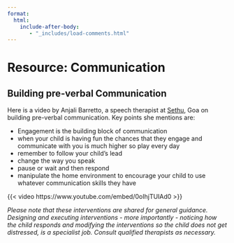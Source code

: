 ```yaml
---
format:
  html:
    include-after-body:
       - "_includes/load-comments.html"
---
```


# Resource: Communication

## Building pre-verbal Communication

Here is a video by Anjali Barretto, a speech therapist at [Sethu](https://sethu.in), Goa on building pre-verbal communication. Key points she mentions are:

* Engagement is the building block of communication
* when your child is having fun the chances that they engage and communicate with you is much higher so play every day 
* remember to follow your child's lead
* change the way you speak 
* pause or wait and then respond 
* manipulate the home environment to encourage your child to use whatever communication skills they have 

{{< video https://www.youtube.com/embed/0oIhjTUIAd0 >}}


*Please note that these interventions are shared for general guidance. Designing and executing interventions - more importantly - noticing how the child responds and modifying the interventions so the child does not get distressed, is a specialist job. Consult qualified therapists as necessary.*

